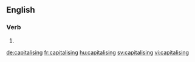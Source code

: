 
==English==

===Verb===
{{head|en}}

# {{present participle of|capitalise|lang=en}}

[[de:capitalising]]
[[fr:capitalising]]
[[hu:capitalising]]
[[sv:capitalising]]
[[vi:capitalising]]